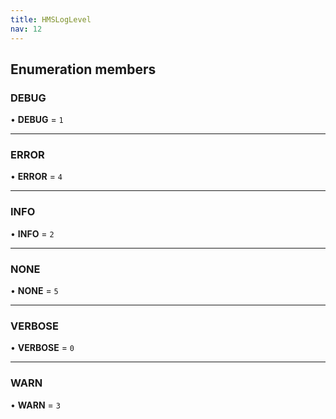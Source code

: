 ```yaml
---
title: HMSLogLevel
nav: 12
---
```


## Enumeration members

### DEBUG

• **DEBUG** = `1`

---

### ERROR

• **ERROR** = `4`

---

### INFO

• **INFO** = `2`

---

### NONE

• **NONE** = `5`

---

### VERBOSE

• **VERBOSE** = `0`

---

### WARN

• **WARN** = `3`
